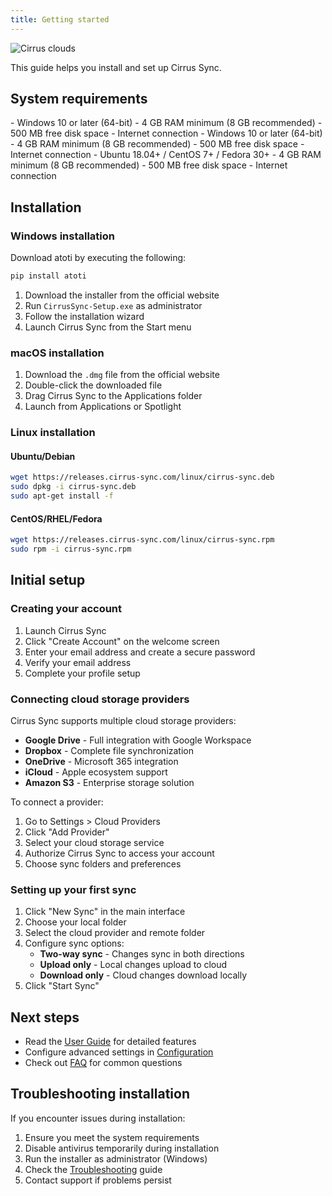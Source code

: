 ```yaml
---
title: Getting started
---
```


![Cirrus clouds](/images/cirrus-clouds.png)

This guide helps you install and set up Cirrus Sync.

## System requirements

<Tabs>
<Tab title="Windows">
- Windows 10 or later (64-bit)
- 4 GB RAM minimum (8 GB recommended)
- 500 MB free disk space
- Internet connection
</Tab>
<Tab title="macOS">
- Windows 10 or later (64-bit)
- 4 GB RAM minimum (8 GB recommended)
- 500 MB free disk space
- Internet connection
</Tab>
<Tab title="Linux">
- Ubuntu 18.04+ / CentOS 7+ / Fedora 30+
- 4 GB RAM minimum (8 GB recommended)
- 500 MB free disk space
- Internet connection
</Tab>
</Tabs>

## Installation

### Windows installation

Download atoti by executing the following:

```bash
pip install atoti
```

1. Download the installer from the official website
2. Run `CirrusSync-Setup.exe` as administrator
3. Follow the installation wizard
4. Launch Cirrus Sync from the Start menu

### macOS installation

1. Download the `.dmg` file from the official website
2. Double-click the downloaded file
3. Drag Cirrus Sync to the Applications folder
4. Launch from Applications or Spotlight

### Linux installation

#### Ubuntu/Debian
```bash
wget https://releases.cirrus-sync.com/linux/cirrus-sync.deb
sudo dpkg -i cirrus-sync.deb
sudo apt-get install -f
```

#### CentOS/RHEL/Fedora
```bash
wget https://releases.cirrus-sync.com/linux/cirrus-sync.rpm
sudo rpm -i cirrus-sync.rpm
```

## Initial setup

### Creating your account

1. Launch Cirrus Sync
2. Click "Create Account" on the welcome screen
3. Enter your email address and create a secure password
4. Verify your email address
5. Complete your profile setup

### Connecting cloud storage providers

Cirrus Sync supports multiple cloud storage providers:

- **Google Drive** - Full integration with Google Workspace
- **Dropbox** - Complete file synchronization
- **OneDrive** - Microsoft 365 integration
- **iCloud** - Apple ecosystem support
- **Amazon S3** - Enterprise storage solution

To connect a provider:

1. Go to Settings > Cloud Providers
2. Click "Add Provider"
3. Select your cloud storage service
4. Authorize Cirrus Sync to access your account
5. Choose sync folders and preferences

### Setting up your first sync

1. Click "New Sync" in the main interface
2. Choose your local folder
3. Select the cloud provider and remote folder
4. Configure sync options:
   - **Two-way sync** - Changes sync in both directions
   - **Upload only** - Local changes upload to cloud
   - **Download only** - Cloud changes download locally
5. Click "Start Sync"

## Next steps

- Read the [User Guide](user-guide.md) for detailed features
- Configure advanced settings in [Configuration](configuration.md)
- Check out [FAQ](faq.md) for common questions

## Troubleshooting installation

If you encounter issues during installation:

1. Ensure you meet the system requirements
2. Disable antivirus temporarily during installation
3. Run the installer as administrator (Windows)
4. Check the [Troubleshooting](troubleshooting.md) guide
5. Contact support if problems persist

